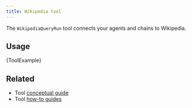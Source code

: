 ```yaml
---
title: Wikipedia tool
---
```


The `WikipediaQueryRun` tool connects your agents and chains to Wikipedia.

## Usage


<CodeBlock language="typescript">{ToolExample}</CodeBlock>

## Related

- Tool [conceptual guide](/oss/concepts/tools)
- Tool [how-to guides](/oss/how-to/#tools)
